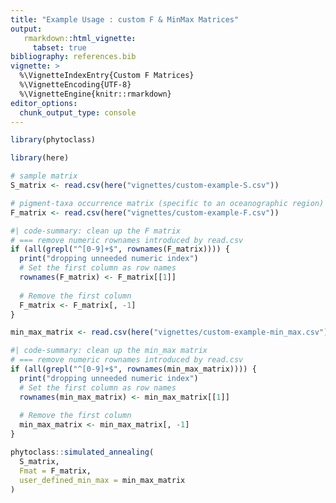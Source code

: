 ```yaml
---
title: "Example Usage : custom F & MinMax Matrices"
output:
   rmarkdown::html_vignette:
     tabset: true
bibliography: references.bib
vignette: >
  %\VignetteIndexEntry{Custom F Matrices}
  %\VignetteEncoding{UTF-8}
  %\VignetteEngine{knitr::rmarkdown}
editor_options: 
  chunk_output_type: console
---
```



```r
library(phytoclass)

library(here)
```

```R
# sample matrix
S_matrix <- read.csv(here("vignettes/custom-example-S.csv"))
```

```R
# pigment-taxa occurrence matrix (specific to an oceanographic region)
F_matrix <- read.csv(here("vignettes/custom-example-F.csv"))
```


```R
#| code-summary: clean up the F matrix
# === remove numeric rownames introduced by read.csv
if (all(grepl("^[0-9]+$", rownames(F_matrix)))) {
  print("dropping unneeded numeric index")
  # Set the first column as row names
  rownames(F_matrix) <- F_matrix[[1]]
  
  # Remove the first column
  F_matrix <- F_matrix[, -1] 
}
```

```R
min_max_matrix <- read.csv(here("vignettes/custom-example-min_max.csv"))
```

```R
#| code-summary: clean up the min_max matrix
# === remove numeric rownames introduced by read.csv
if (all(grepl("^[0-9]+$", rownames(min_max_matrix)))) {
  print("dropping unneeded numeric index")
  # Set the first column as row names
  rownames(min_max_matrix) <- min_max_matrix[[1]]
  
  # Remove the first column
  min_max_matrix <- min_max_matrix[, -1] 
}
```

```R
phytoclass::simulated_annealing(
  S_matrix,
  Fmat = F_matrix,
  user_defined_min_max = min_max_matrix
)
```